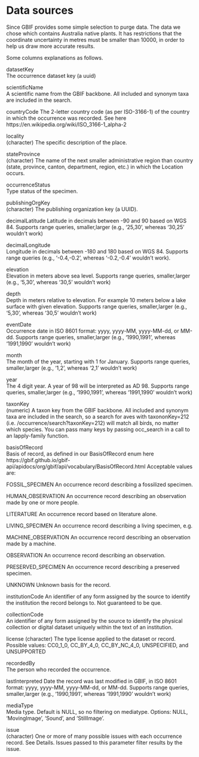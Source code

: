 # Data sources

Since GBIF provides some simple selection to purge data. The data we chose which contains Australia native plants. It has restrictions that the coordinate uncertainty in metres must be smaller than 10000, in order to help us draw more accurate results.

Some columns explanations as follows.

datasetKey	
The occurrence dataset key (a uuid)

scientificName	
A scientific name from the GBIF backbone. All included and synonym taxa are included in the search.

countryCode	
The 2-letter country code (as per ISO-3166-1) of the country in which the occurrence was recorded. See here https://en.wikipedia.org/wiki/ISO_3166-1_alpha-2

locality	
(character) The specific description of the place.

stateProvince	
(character) The name of the next smaller administrative region than country (state, province, canton, department, region, etc.) in which the Location occurs.

occurrenceStatus	
Type status of the specimen.

publishingOrgKey	
(character) The publishing organization key (a UUID).

decimalLatitude	
Latitude in decimals between -90 and 90 based on WGS 84. Supports range queries, smaller,larger (e.g., '25,30', whereas '30,25' wouldn't work)

decimalLongitude	
Longitude in decimals between -180 and 180 based on WGS 84. Supports range queries (e.g., '-0.4,-0.2', whereas '-0.2,-0.4' wouldn't work).

elevation	
Elevation in meters above sea level. Supports range queries, smaller,larger (e.g., '5,30', whereas '30,5' wouldn't work)

depth	
Depth in meters relative to elevation. For example 10 meters below a lake surface with given elevation. Supports range queries, smaller,larger (e.g., '5,30', whereas '30,5' wouldn't work)

eventDate	
Occurrence date in ISO 8601 format: yyyy, yyyy-MM, yyyy-MM-dd, or MM-dd. Supports range queries, smaller,larger (e.g., '1990,1991', whereas '1991,1990' wouldn't work)

month	
The month of the year, starting with 1 for January. Supports range queries, smaller,larger (e.g., '1,2', whereas '2,1' wouldn't work)

year	
The 4 digit year. A year of 98 will be interpreted as AD 98. Supports range queries, smaller,larger (e.g., '1990,1991', whereas '1991,1990' wouldn't work)

taxonKey	
(numeric) A taxon key from the GBIF backbone. All included and synonym taxa are included in the search, so a search for aves with taxononKey=212 (i.e. /occurrence/search?taxonKey=212) will match all birds, no matter which species. You can pass many keys by passing occ_search in a call to an lapply-family function.

basisOfRecord	
Basis of record, as defined in our BasisOfRecord enum here https://gbif.github.io/gbif-api/apidocs/org/gbif/api/vocabulary/BasisOfRecord.html Acceptable values are:

FOSSIL_SPECIMEN An occurrence record describing a fossilized specimen.

HUMAN_OBSERVATION An occurrence record describing an observation made by one or more people.

LITERATURE An occurrence record based on literature alone.

LIVING_SPECIMEN An occurrence record describing a living specimen, e.g.

MACHINE_OBSERVATION An occurrence record describing an observation made by a machine.

OBSERVATION An occurrence record describing an observation.

PRESERVED_SPECIMEN An occurrence record describing a preserved specimen.

UNKNOWN Unknown basis for the record.

institutionCode	
An identifier of any form assigned by the source to identify the institution the record belongs to. Not guaranteed to be que.

collectionCode	
An identifier of any form assigned by the source to identify the physical collection or digital dataset uniquely within the text of an institution.

license	
(character) The type license applied to the dataset or record. Possible values: CC0_1_0, CC_BY_4_0, CC_BY_NC_4_0, UNSPECIFIED, and UNSUPPORTED

recordedBy	
The person who recorded the occurrence.

lastInterpreted	
Date the record was last modified in GBIF, in ISO 8601 format: yyyy, yyyy-MM, yyyy-MM-dd, or MM-dd. Supports range queries, smaller,larger (e.g., '1990,1991', whereas '1991,1990' wouldn't work)

mediaType	
Media type. Default is NULL, so no filtering on mediatype. Options: NULL, 'MovingImage', 'Sound', and 'StillImage'.

issue	
(character) One or more of many possible issues with each occurrence record. See Details. Issues passed to this parameter filter results by the issue.